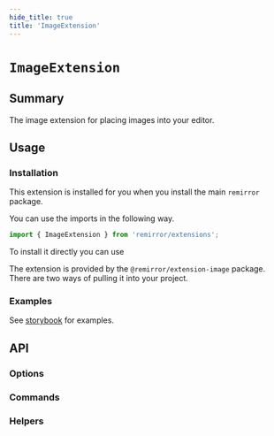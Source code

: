 ```yaml
---
hide_title: true
title: 'ImageExtension'
---
```


# `ImageExtension`

## Summary

The image extension for placing images into your editor.

## Usage

### Installation

This extension is installed for you when you install the main `remirror` package.

You can use the imports in the following way.

```ts
import { ImageExtension } from 'remirror/extensions';
```

To install it directly you can use

The extension is provided by the `@remirror/extension-image` package. There are two ways of pulling it into your project.

### Examples

See [storybook](https://remirror.vercel.app/?path=/story/extensions-image--basic) for examples.

## API

### Options

### Commands

### Helpers
